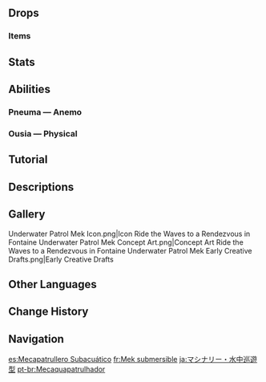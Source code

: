 {{Enemy Infobox
|title    = 
|dmgtype  = Physical
|dmgtype2 = Anemo
|image    = Enemy Underwater Patrol Mek.png
|type     = Common Enemies
|family   = Automatons
|group    = Clockwork Meka
|weakpoint = no
}}
{{Enemy Intro}}

==Drops==
===Items===
{{Drops Table|type=Clockwork Meka (Small)}}

==Stats==
{{Enemy Stats
|hp_ratio     = 32.4689
|hp_type      = env
|atk_ratio    = 3.98089172
|atk_type     = 2
}}

==Abilities==
{{Enemy Attacks
|name_1      = Arkhe-Powered
|desc_1      = Underwater Patrol Meks are powered by either {{Pneuma}} or {{Ousia}} and will use different attacks depending on their [[Arkhe]] alignment. Hitting it with the opposite Arkhe will cause it to lose Arkhe and become unable to attack for a long period of time.
|file_1_2    = Underwater Patrol Mek Arkhe-Powered 2
}}

===Pneuma — Anemo===
{{Enemy Attacks
|name_1      = Wind Shot
|desc_1      = Launches a projectile at the player, dealing '''100% ATK''' as {{Color|Anemo DMG}} on hit.
}}

===Ousia — Physical===
{{Enemy Attacks
|name_1      = Torpedo
|desc_1      = Launches a homing projectile at the player, dealing '''100% ATK''' as {{Color|Physical DMG}} on hit.
}}

==Tutorial==
{{Tutorial|Underwater Patrol Mek}}

==Descriptions==
{{Description|This type of clockwork meka was designed to search out, repel, and if need be exterminate aquatic life forms that pose a threat to underwater equipment.<br>Ever since the first diluvian period, the [[Fontaine Research Institute]] has been preoccupied with the thought that there might be a second one. Some had the idea of taking back the ruins lost to the waves and building an underwater city, whereas others looked up to the untouchable sky islands overhead with the intention of building a metropolis in the clouds.<br>Underwater Patrol Meks were conceived by the former, but judging from the results, it is the latter that have gained the upper hand in recent years.|[[Archive]]}}

==Gallery==
<gallery>
Underwater Patrol Mek Icon.png|Icon
Ride the Waves to a Rendezvous in Fontaine Underwater Patrol Mek Concept Art.png|Concept Art
Ride the Waves to a Rendezvous in Fontaine Underwater Patrol Mek Early Creative Drafts.png|Early Creative Drafts
</gallery>

==Other Languages==
{{Other Languages
|en      = Underwater Patrol Mek
|zhs     = 机关・水下巡游型
|zhs_rm  = Jīguān &ndash; Shuǐxià Xúnyóu-xíng
|zht     = 機關・水下巡遊型
|zht_rm  = Jīguān &ndash; Shuǐxià Xúnyóu-xíng
|zh_tl   = {{Lex|Mek|zh}} &ndash; Underwater Patrol Model
|ja      = マシナリー・水中巡遊型
|ja_rm   = Mashinarii &ndash; Suichuu Jun'yuu-gata
|ja_tl   = {{Lex|Mek|ja}} &ndash; Underwater Patrol Model
|ko      = 장치・수중 순찰 타입
|ko_tl   = 
|es      = Mecapatrullero Subacuático
|es_tl   = Subaquatic Mekapatroller
|fr      = Mek submersible
|fr_tl   = Submersible Mek
|ru      = {{sic|Мех}}: Подводное патрулирование
|ru_tl   = Mek: Underwater Patrol
|th      = จักรกลรักษาการณ์ใต้น้ำ
|th_rm   = 
|th_tl   = 
|vi      = Robot Tuần Tra Đáy Biển
|vi_tl   = 
|de      = Mecha &ndash; Typ: Subaquatische Patrouille
|de_tl   = Mecha &ndash; Type: Subaquatic Patrol
|id      = Underwater Patrol Mek
|pt      = Mecaquapatrulhador
|pt_tl   = 
|tr      = Su Altı Devriye Mekası
|tr_tl   = Underwater Patrol Mecha
|it      = Meka pattugliatore subacqueo
|it_tl   = 
}}

==Change History==
{{Change History|4.0}}

==Navigation==
{{Enemy Navbox|Common}}

[[es:Mecapatrullero Subacuático]]
[[fr:Mek submersible]]
[[ja:マシナリー・水中巡遊型]]
[[pt-br:Mecaquapatrulhador]]